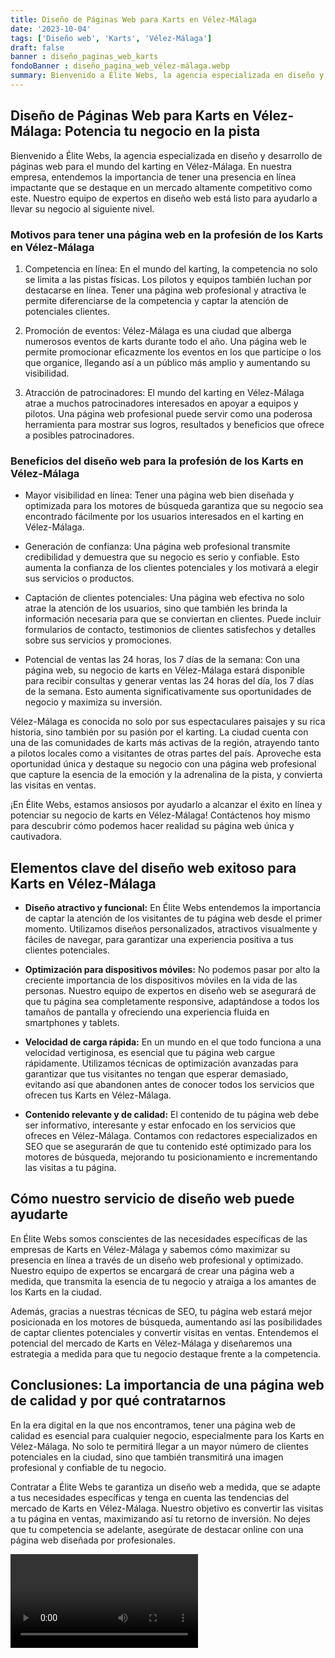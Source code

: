 ```yaml
---
title: Diseño de Páginas Web para Karts en Vélez-Málaga
date: '2023-10-04'
tags: ['Diseño web', 'Karts', 'Vélez-Málaga']
draft: false
banner : diseño_paginas_web_karts
fondoBanner : diseño_pagina_web_vélez-málaga.webp
summary: Bienvenido a Élite Webs, la agencia especializada en diseño y desarrollo de páginas web para el mundo del karting en VélezMálaga. En nuestra empresa, entendemos la importancia de tener una presencia en línea impactante que se destaque en un mercado altamente competitivo como este. Nuestro equipo de expertos en diseño web está listo para ayudarlo a llevar su negocio al siguiente nivel.
---
```


## Diseño de Páginas Web para Karts en Vélez-Málaga: Potencia tu negocio en la pista

Bienvenido a Élite Webs, la agencia especializada en diseño y desarrollo de páginas web para el mundo del karting en Vélez-Málaga. En nuestra empresa, entendemos la importancia de tener una presencia en línea impactante que se destaque en un mercado altamente competitivo como este. Nuestro equipo de expertos en diseño web está listo para ayudarlo a llevar su negocio al siguiente nivel.

### Motivos para tener una página web en la profesión de los Karts en Vélez-Málaga

1. Competencia en línea: En el mundo del karting, la competencia no solo se limita a las pistas físicas. Los pilotos y equipos también luchan por destacarse en línea. Tener una página web profesional y atractiva le permite diferenciarse de la competencia y captar la atención de potenciales clientes.

2. Promoción de eventos: Vélez-Málaga es una ciudad que alberga numerosos eventos de karts durante todo el año. Una página web le permite promocionar eficazmente los eventos en los que participe o los que organice, llegando así a un público más amplio y aumentando su visibilidad.

3. Atracción de patrocinadores: El mundo del karting en Vélez-Málaga atrae a muchos patrocinadores interesados en apoyar a equipos y pilotos. Una página web profesional puede servir como una poderosa herramienta para mostrar sus logros, resultados y beneficios que ofrece a posibles patrocinadores.

### Beneficios del diseño web para la profesión de los Karts en Vélez-Málaga

- Mayor visibilidad en línea: Tener una página web bien diseñada y optimizada para los motores de búsqueda garantiza que su negocio sea encontrado fácilmente por los usuarios interesados en el karting en Vélez-Málaga.

- Generación de confianza: Una página web profesional transmite credibilidad y demuestra que su negocio es serio y confiable. Esto aumenta la confianza de los clientes potenciales y los motivará a elegir sus servicios o productos.

- Captación de clientes potenciales: Una página web efectiva no solo atrae la atención de los usuarios, sino que también les brinda la información necesaria para que se conviertan en clientes. Puede incluir formularios de contacto, testimonios de clientes satisfechos y detalles sobre sus servicios y promociones.

- Potencial de ventas las 24 horas, los 7 días de la semana: Con una página web, su negocio de karts en Vélez-Málaga estará disponible para recibir consultas y generar ventas las 24 horas del día, los 7 días de la semana. Esto aumenta significativamente sus oportunidades de negocio y maximiza su inversión.

Vélez-Málaga es conocida no solo por sus espectaculares paisajes y su rica historia, sino también por su pasión por el karting. La ciudad cuenta con una de las comunidades de karts más activas de la región, atrayendo tanto a pilotos locales como a visitantes de otras partes del país. Aproveche esta oportunidad única y destaque su negocio con una página web profesional que capture la esencia de la emoción y la adrenalina de la pista, y convierta las visitas en ventas.

¡En Élite Webs, estamos ansiosos por ayudarlo a alcanzar el éxito en línea y potenciar su negocio de karts en Vélez-Málaga! Contáctenos hoy mismo para descubrir cómo podemos hacer realidad su página web única y cautivadora.

<GifSeo />

<Cta />

## Elementos clave del diseño web exitoso para Karts en Vélez-Málaga

- **Diseño atractivo y funcional:** En Élite Webs entendemos la importancia de captar la atención de los visitantes de tu página web desde el primer momento. Utilizamos diseños personalizados, atractivos visualmente y fáciles de navegar, para garantizar una experiencia positiva a tus clientes potenciales.

- **Optimización para dispositivos móviles:** No podemos pasar por alto la creciente importancia de los dispositivos móviles en la vida de las personas. Nuestro equipo de expertos en diseño web se asegurará de que tu página sea completamente responsive, adaptándose a todos los tamaños de pantalla y ofreciendo una experiencia fluida en smartphones y tablets.

- **Velocidad de carga rápida:** En un mundo en el que todo funciona a una velocidad vertiginosa, es esencial que tu página web cargue rápidamente. Utilizamos técnicas de optimización avanzadas para garantizar que tus visitantes no tengan que esperar demasiado, evitando así que abandonen antes de conocer todos los servicios que ofrecen tus Karts en Vélez-Málaga.

- **Contenido relevante y de calidad:** El contenido de tu página web debe ser informativo, interesante y estar enfocado en los servicios que ofreces en Vélez-Málaga. Contamos con redactores especializados en SEO que se asegurarán de que tu contenido esté optimizado para los motores de búsqueda, mejorando tu posicionamiento e incrementando las visitas a tu página.

## Cómo nuestro servicio de diseño web puede ayudarte

En Élite Webs somos conscientes de las necesidades específicas de las empresas de Karts en Vélez-Málaga y sabemos cómo maximizar su presencia en línea a través de un diseño web profesional y optimizado. Nuestro equipo de expertos se encargará de crear una página web a medida, que transmita la esencia de tu negocio y atraiga a los amantes de los Karts en la ciudad.

Además, gracias a nuestras técnicas de SEO, tu página web estará mejor posicionada en los motores de búsqueda, aumentando así las posibilidades de captar clientes potenciales y convertir visitas en ventas. Entendemos el potencial del mercado de Karts en Vélez-Málaga y diseñaremos una estrategia a medida para que tu negocio destaque frente a la competencia.

## Conclusiones: La importancia de una página web de calidad y por qué contratarnos

En la era digital en la que nos encontramos, tener una página web de calidad es esencial para cualquier negocio, especialmente para los Karts en Vélez-Málaga. No solo te permitirá llegar a un mayor número de clientes potenciales en la ciudad, sino que también transmitirá una imagen profesional y confiable de tu negocio.

Contratar a Élite Webs te garantiza un diseño web a medida, que se adapte a tus necesidades específicas y tenga en cuenta las tendencias del mercado de Karts en Vélez-Málaga. Nuestro objetivo es convertir las visitas a tu página en ventas, maximizando así tu retorno de inversión. No dejes que tu competencia se adelante, asegúrate de destacar online con una página web diseñada por profesionales.

<Video />

<CtaBot job='Karts' city='Vélez-Málaga'/>

<Gmaps query='Vélez-Málaga+españa+maps' />